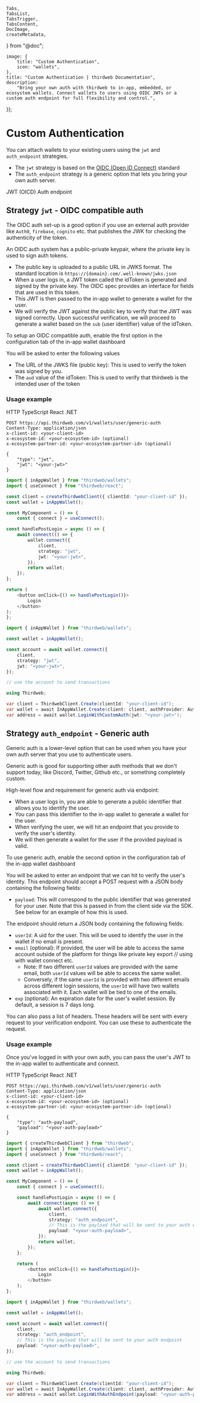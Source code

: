 	Tabs,
	TabsList,
	TabsTrigger,
	TabsContent,
	DocImage,
	createMetadata,
} from "@doc";

	image: {
		title: "Custom Authentication",
		icon: "wallets",
	},
	title: "Custom Authentication | thirdweb Documentation",
	description:
		"Bring your own auth with thirdweb to in-app, embedded, or ecosystem wallets. Connect wallets to users using OIDC JWTs or a custom auth endpoint for full flexibility and control.",
});

# Custom Authentication

You can attach wallets to your existing users using the `jwt` and `auth_endpoint` strategies.

- The `jwt` strategy is based on the [OIDC (Open ID Connect)](https://openid.net/developers/how-connect-works/) standard
- The `auth_endpoint` strategy is a generic option that lets you bring your own auth server.

<Tabs defaultValue="jwt">
	<TabsList>
		<TabsTrigger value="jwt">JWT (OICD)</TabsTrigger>
		<TabsTrigger value="auth_endpoint">Auth endpoint</TabsTrigger>
	</TabsList>

<TabsContent value="jwt">

## Strategy `jwt` - OIDC compatible auth

The OIDC auth set-up is a good option if you use an external auth provider like `Auth0`, `firebase`, `cognito` etc. that publishes the JWK for checking the authenticity of the token.

An OIDC auth system has a public-private keypair, where the private key is used to sign auth tokens.

- The public key is uploaded to a public URL in JWKS format. The standard location is `https://{domain}.com/.well-known/jwks.json`
- When a user logs in, a JWT token called the idToken is generated and signed by the private key. The OIDC spec provides an interface for fields that are used in this token.
- This JWT is then passed to the in-app wallet to generate a wallet for the user.
- We will verify the JWT against the public key to verify that the JWT was signed correctly. Upon successful verification, we will proceed to generate a wallet based on the `sub` (user identifier) value of the idToken.

To setup an OIDC compatible auth, enable the first option in the configuration tab of the in-app wallet dashboard

<DocImage src={EWCustomAuthdb} />

You will be asked to enter the following values

- The URL of the JWKS file (public key): This is used to verify the token was signed by you.
- The `aud` value of the idToken: This is used to verify that thirdweb is the intended user of the token

### Usage example

<Tabs defaultValue="http">
<TabsList>
	<TabsTrigger value="http">HTTP</TabsTrigger>
	<TabsTrigger value="typescript">TypeScript</TabsTrigger>
	<TabsTrigger value="react">React</TabsTrigger>
	<TabsTrigger value="dotnet">.NET</TabsTrigger>
</TabsList>

<TabsContent value="http">

```http
POST https://api.thirdweb.com/v1/wallets/user/generic-auth
Content-Type: application/json
x-client-id: <your-client-id>
x-ecosystem-id: <your-ecosystem-id> (optional)
x-ecosystem-partner-id: <your-ecosystem-partner-id> (optional)

{
	"type": "jwt",
	"jwt": "<your-jwt>"
}
```

</TabsContent>

<TabsContent value="react">

```typescript
import { inAppWallet } from "thirdweb/wallets";
import { useConnect } from "thirdweb/react";

const client = createThirdwebClient({ clientId: "your-client-id" });
const wallet = inAppWallet();

const MyComponent = () => {
	const { connect } = useConnect();

const handlePostLogin = async () => {
	await connect(() => {
		wallet.connect({
			client,
			strategy: "jwt",
			jwt: "<your-jwt>",
		});
		return wallet;
	});
};

return (
	<button onClick={() => handlePostLogin()}>
		Login
	</button>
);
};
```

</TabsContent>

<TabsContent value="typescript">

```typescript
import { inAppWallet } from "thirdweb/wallets";

const wallet = inAppWallet();

const account = await wallet.connect({
	client,
	strategy: "jwt",
	jwt: "<your-jwt>",
});

// use the account to send transactions
```

</TabsContent>

<TabsContent value="dotnet">

```csharp
using Thirdweb;

var client = ThirdwebClient.Create(clientId: "your-client-id");
var wallet = await InAppWallet.Create(client: client, authProvider: AuthProvider.JWT);
var address = await wallet.LoginWithCustomAuth(jwt: "<your-jwt>");
```

</TabsContent>

</Tabs>

</TabsContent>

<TabsContent value="auth_endpoint">

## Strategy `auth_endpoint` - Generic auth

Generic auth is a lower-level option that can be used when you have your own auth server that you use to authenticate users.

Generic auth is good for supporting other auth methods that we don't support today, like Discord, Twitter, Github etc., or something completely custom.

High-level flow and requirement for generic auth via endpoint:

- When a user logs in, you are able to generate a public identifier that allows you to identify the user.
- You can pass this identifier to the in-app wallet to generate a wallet for the user.
- When verifying the user, we will hit an endpoint that you provide to verify the user's identity.
- We will then generate a wallet for the user if the provided payload is valid.

<DocImage src={EWCustomAuth} />

To use generic auth, enable the second option in the configuration tab of the in-app wallet dashboard

<DocImage src={EWCustomAuthdb2} />

You will be asked to enter an endpoint that we can hit to verify the user's identity. This endpoint should accept a POST request with a JSON body containing the following fields:

- `payload`: This will correspond to the public identifier that was generated for your user. Note that this is passed in from the client side via the SDK. See below for an example of how this is used.

The endpoint should return a JSON body containing the following fields:

- `userId`: A uid for the user. This will be used to identify the user in the wallet if no email is present.
- `email` (optional): If provided, the user will be able to access the same account outside of the platform for things like private key export // using with wallet connect etc.
  - Note: If two different `userId` values are provided with the same email, both `userId` values will be able to access the same wallet.
  - Conversely, if the same `userId` is provided with two different emails across different login sessions, the `userId` will have two wallets associated with it. Each wallet will be tied to one of the emails.
- `exp` (optional): An expiration date for the user's wallet session. By default, a session is 7 days long.

You can also pass a list of headers. These headers will be sent with every request to your verification endpoint. You can use these to authenticate the request.

### Usage example

Once you've logged in with your own auth, you can pass the user's JWT to the in-app wallet to authenticate and connect.

<Tabs defaultValue="http">
<TabsList>
	<TabsTrigger value="http">HTTP</TabsTrigger>
	<TabsTrigger value="typescript">TypeScript</TabsTrigger>
	<TabsTrigger value="react">React</TabsTrigger>
	<TabsTrigger value="dotnet">.NET</TabsTrigger>
</TabsList>

<TabsContent value="http">

```http
POST https://api.thirdweb.com/v1/wallets/user/generic-auth
Content-Type: application/json
x-client-id: <your-client-id>
x-ecosystem-id: <your-ecosystem-id> (optional)
x-ecosystem-partner-id: <your-ecosystem-partner-id> (optional)

{
	"type": "auth-payload",
	"payload": "<your-auth-payload>"
}
```



</TabsContent>

<TabsContent value="react">

```typescript
import { createThirdwebClient } from "thirdweb";
import { inAppWallet } from "thirdweb/wallets";
import { useConnect } from "thirdweb/react";

const client = createThirdwebClient({ clientId: "your-client-id" });
const wallet = inAppWallet();

const MyComponent = () => {
	const { connect } = useConnect();

	const handlePostLogin = async () => {
		await connect(async () => {
			await wallet.connect({
				client,
				strategy: "auth_endpoint",
				// This is the payload that will be sent to your auth endpoint
				payload: "<your-auth-payload>",
			});
			return wallet;
		});
	};

	return (
		<button onClick={() => handlePostLogin()}>
			Login
		</button>
	);
};
```

</TabsContent>

<TabsContent value="typescript">

```typescript
import { inAppWallet } from "thirdweb/wallets";

const wallet = inAppWallet();

const account = await wallet.connect({
	client,
	strategy: "auth_endpoint",
	// This is the payload that will be sent to your auth endpoint
	payload: "<your-auth-payload>",
});

// use the account to send transactions
```

</TabsContent>

<TabsContent value="dotnet">

```csharp
using Thirdweb;

var client = ThirdwebClient.Create(clientId: "your-client-id");
var wallet = await InAppWallet.Create(client: client, authProvider: AuthProvider.AuthEndpoint);
var address = await wallet.LoginWithAuthEndpoint(payload: "<your-auth-payload>");
```

</TabsContent>

</Tabs>

</TabsContent>

</Tabs>

